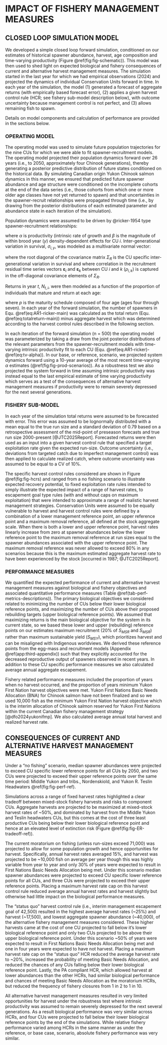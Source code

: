 # IMPACT OF FISHERY MANAGEMENT MEASURES {#sec:impact}

## CLOSED LOOP SIMULATION MODEL

We developed a simple closed loop forward simulation, conditioned on our estimates of historical spawner abundance, harvest, age composition and time-varying productivity (Figure \@ref(fig:fig-schematic)). This model was then used to shed light on expected biological and fishery consequences of current and alternative harvest management measures. The simulation started in the last year for which we had empirical observations (2024) and projected the dynamics of individual Conservation Units forward in time. In each year of the simulation, the model (1) generated a forecast of aggregate returns (with empirically based forecast error), (2) applies a given harvest control rule (HCR; see fishery sub-model description below), with outcome uncertainty because management control is not perfect, and (3) allows remaining fish to spawn.

Details on model components and calculation of performance are provided in the sections below.

### OPERATING MODEL

The operating model was used to simulate future population trajectories for the nine CUs for which we were able to fit spawner-recruitment models. The operating model projected their population dynamics forward over 26 years (i.e., to 2050, approximately four Chinook generations), thereby generating a posterior predictive distribution of future states conditioned on the historical data. By simulating Canadian origin Yukon Chinook salmon dynamics in this manner, we ensured that predicted future spawner abundance and age structure were conditioned on the incomplete cohorts at the end of the data series (i.e., those cohorts from which one or more older age classes have not yet returned to spawn) and that uncertainties in the spawner-recruit relationships were propagated through time (i.e., by drawing from the posterior distributions of each estimated parameter and abundance state in each iteration of the simulation).

Population dynamics were assumed to be driven by @ricker-1954 type spawner-recruitment relationships:

```{=tex}
\begin{equation}
  \ln(R_i,y) = \ln(S_i,y) + \ln(\alpha_i) - \beta S_i,y + v_i,y
  \label{eq:AR1-ricker-main}
\end{equation}
```
where $\alpha$ is productivity (intrinsic rate of growth and $\beta$ is the magnitude of within brood year ($y$) density-dependent effects for CU $i$. Inter-generational variation in survival, $\sigma_{i,y}$, was modeled as a multivariate normal vector:

```{=tex}
\begin{equation}
  \sigma_{i,y} \sim \mathcal{MVN}\left(\mathbf{0}, \Sigma_R\right)
  \label{eq:var-covar}
\end{equation}
```
where the root diagonal of the covariance matrix $\Sigma_R$ is the CU specific inter-generational variation in survival and where correlation in the recruitment residual time series vectors $\boldsymbol{\varepsilon}_i$ and $\boldsymbol{\varepsilon}_k$ between CU $i$ and $k$ ($\rho_{i,k}$) is captured in the off-diagonal covariance elements of $\Sigma_R$.

Returns in year $t$, $N_{t,i}$, were then modeled as a function of the proportion of individuals that mature and return at each age:

```{=tex}
\begin{equation}
  N_{t,i} = \sum_{a=4}^{7} R_{t-a} p_{a-3}
  \label{eq:totalreturn-main}
\end{equation}
```
where $p$ is the maturity schedule composed of four age (ages four through seven). In each year of the forward simulation, the number of spawners in Equ. \@ref(eq:AR1-ricker-main) was calculated as the total return (Equ. \@ref(eq:totalreturn-main)) minus aggregate harvest which was determined according to the harvest control rules described in the following section.

In each iteration of the forward simulation (n = 500) the operating model was parameterized by taking a draw from the joint posterior distributions of the relevant parameters from the spawner-recruitment models with time-varying intrinsic productivity fit to each CU (Equ. \@ref(eq:AR1-ricker)-\@ref(eq:tv-alpha)). In our base, or reference, scenario, we projected system dynamics forward using a 10-year average of the most recent time-varying $\alpha$ estimates (\@ref(fig:fig-prod-scenarios)). As a robustness test we also projected the system forward in time assuming intrinsic productivity was instead equal to the last empirical estimate of time varying productivity which serves as a test of the consequences of alternative harvest management measures if productivity were to remain severely depressed for the next several generations.

### FISHERY SUB-MODEL

In each year of the simulation total returns were assumed to be forecasted with error. This error was assumed to be lognormally distributed with a mean equal to the true run size and a standard deviation of 0.79 based on a retrospective assessment of the mid-point of preseason forecasts and true run size 2000-present [@JTC2025Report]. Forecasted returns were then used as an input into a given harvest control rule that specified a target exploitation rate given the expected run-size. Outcome uncertainty (i.e., deviations from targeted catch due to imperfect management control) was then applied to calculate realized catch, where outcome uncertainty was assumed to be equal to a CV of 10%.

The specific harvest control rules considered are shown in Figure \@ref(fig:fig-hcrs) and ranged from a no fishing scenario to illustrate expected recovery potential, to fixed exploitation rate rules intended to simply illustrate the expected impact of a range of harvest rates, to escapement goal type rules (with and without caps on maximum exploitation) that were intended to approximate a range of realistic harvest management strategies. Conservation Units were assumed to be equally vulnerable to harvest and harvest control rules were defined by a combination of a lower management reference point, an upper reference point and a maximum removal reference, all defined at the stock aggregate scale. When there is both a lower and upper reference point, harvest rates linearly increase from zero at spawner abundances below the lower reference point to the maximum removal reference at run sizes equal to the spawner abundances associated with the upper reference point. The maximum removal reference was never allowed to exceed 80% in any scenarios because this is the maximum estimated aggregate harvest rate to have been experienced by the stock [occurred in 1987; @JTC2025Report].

### PERFORMANCE MEASURES

We quantified the expected performance of current and alternative harvest management measures against biological and fishery objectives and associated quantitative performance measures (Table \@ref(tab-perf-metrics-descriptions)). The primary biological objectives we considered related to minimizing the number of CUs below their lower biological reference points, and maximizing the number of CUs above their proposed rebuilding targets (upper biological reference points). We assumed that maximizing returns is the main biological objective for the system in its current state, so we based these lower and upper (rebuilding) reference points on our estimates maximum recruitment (20% of $S_{MSR}$ and $S_{MSR}$) rather than maximum sustainable yield ($S_{MSY}$), which prioritizes harvest and can be misaligned with Indigenous worldviews. We derived these reference points from the egg-mass and recruitment models (Appendix \@ref(app:third-appendix)) such that they explicitly accounted for the decreased reproductive output of spawners observed in recent years. In addition to these CU specific performance measures we also calculated average annual aggregate escapement.

Fishery related performance measures included the proportion of years when no harvest occurred, and the proportion of years minimum Yukon First Nation harvest objectives were met. Yukon First Nations Basic Needs Allocation (BNA) for Chinook salmon have not been finalized and so we used 10,000 fish as the minimum Yukon First Nation harvest objective which is the interim allocation of Chinook salmon reserved for Yukon First Nations within the current Canadian fishery management strategy [@dfo2024yukonifmp]. We also calculated average annual total harvest and realized harvest rate.

## CONSEQUENCES OF CURRENT AND ALTERNATIVE HARVEST MANAGEMENT MEASURES

Under a "no fishing" scenario, median spawner abundances were projected to exceed CU specific lower reference points for all CUs by 2050, and two CUs were projected to exceed their upper reference points over the same time period: Middle Yukon and tribs., Nordenskiold, and Yukon R. Teslin Headwaters \@ref(fig:fig-perf-ref).

Simulations across a range of fixed harvest rates highlighted a clear tradeoff between mixed-stock fishery harvests and risks to component CUs. Aggregate harvests are projected to be maximized at mixed-stock harvest rates of \~50%, and dominated by harvest from the Middle Yukon and Teslin headwaters CUs, but this comes at the cost of three least productive CUs being below their lower biological reference point and hence at an elevated level of extinction risk (Figure \@ref(fig:fig-ER-tradeoff-ref)).

The current moratorium on fishing (unless run-sizes exceed 71,000) was projected to allow for some population growth and hence opportunities for harvest. Specifically, annual harvest rates averaged 15%, and harvest was projected to be \~10,000 fish on average per year though this was highly variable from year to year and only 30% of years were expected to result in First Nations Basic Needs Allocation being met. Under this scenario median spawner abundances were projected to exceed CU specific lower reference points for all CUs, and three CUs were projected to exceed their upper reference points. Placing a maximum harvest rate cap on this harvest control rule reduced average annual harvest rates and harvest slightly but otherwise had little impact on the biological performance measures.

The "status quo" harvest control rule (i.e., interim management escapement goal of 42,500) resulted in the highest average harvest rates (\~25%) and harvest (\~17,500), and lowest aggregate spawner abundance (\~40,000), of the alternative fishery management measures considered. These higher harvests came at the cost of one CU projected to fall below it's lower biological reference point and only two CUs projected to be above their upper biological reference point. Under this scenario \~50% of years were expected to result in First Nations Basic Needs Allocation being met and one in four years were expected to have not harvest. Placing a maximum harvest rate cap on the "status quo" HCR reduced the average harvest rate to \~20%, increased the probability of meeting Basic Needs Allocation, and reduced the chances of any CUs falling below their lower biological reference point. Lastly, the PA compliant HCR, which allowed harvest at lower abundances than the other HCRs, had similar biological performance and chances of meeting Basic Needs Allocation as the moratorium HCRs, but reduced the frequency of fishery closures from 1 in 2 to 1 in 10.

All alternative harvest management measures resulted in very limited opportunities for harvest under the robustness test where intrinsic productivity was assumed to remain severely depressed for the next several generations. As a result biological performance was very similar across HCRs, and four CUs were projected to fall below their lower biological reference points by the end of the simulations. While relative fishery performance varied among HCRs in the same manner as under the reference, or base case, scenario, absolute fishery performance was very similar.
